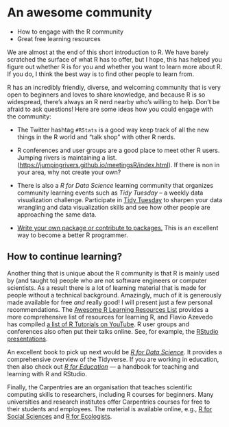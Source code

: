 # An awesome community

::: {.goals}
-   How to engage with the R community
-   Great free learning resources
:::

We are almost at the end of this short introduction to R. We have barely scratched the
surface of what R has to offer, but I hope, this has helped you figure out whether R is
for you and whether you want to learn more about R. If you do, I think the best way is to
find other people to learn from.

R has an incredibly friendly, diverse, and welcoming community that is very open to
beginners and loves to share knowledge, and because R is so widespread, there's always an
R nerd nearby who's willing to help. Don't be afraid to ask questions! Here are some ideas
how you could engage with the community:

-   The Twitter hashtag `#RStats` is a good way keep track of all the new things in the R
    world and "talk shop" with other R nerds.

-   R conferences and user groups are a good place to meet other R users. Jumping rivers
    is maintaining a list. (<https://jumpingrivers.github.io/meetingsR/index.html>). If
    there is non in your area, why not create your own?

-   There is also a *R for Data Science* learning community that organizes community
    learning events such as *Tidy Tuesday* -- a weekly data visualization challenge.
    Participate in [Tidy Tuesday](https://github.com/rfordatascience/tidytuesday) to
    sharpen your data wrangling and data visualization skills and see how other people are
    approaching the same data.

-   [Write your own package or contribute to
    packages.](https://www.rstudio.com/resources/rstudioglobal-2021/make-a-package-make-some-friends/)
    This is an excellent way to become a better R programmer.

## How to continue learning?
    
Another thing that is unique about the R community is that R is mainly used by (and taught to) people who are not software engineers or computer scientists. As a result there is a lot of learning material that is made for people without a
technical background. Amazingly, much of it is generously made available for free *and* really good! I will present just a few personal recommendations. The [Awesome R Learning Resources
List](https://github.com/iamericfletcher/awesome-r-learning-resources) provides a more
comprehensive list of resources for learning R, and Flavio Azevedo has compiled [a list of
R Tutorials on
YouTube](http://flavioazevedo.com/stats-and-r-blog/2016/9/13/learning-r-on-youtube). R
user groups and conferences also often put their talks online. See, for example, the
[RStudio presentations](https://www.rstudio.com/resources/webinars/).

An excellent book to pick up next would be [*R for Data
Science*](https://r4ds.had.co.nz/). It provides a comprehensive overview of the Tidyverse.
If you are working in education, then also check out [*R for
Education*](https://rstudio4edu.github.io/rstudio4edu-book/) --- a handbook for teaching
and learning with R and RStudio.

Finally, the Carpentries are an organisation that teaches scientific computing skills to
researchers, including R courses for beginners. Many universities and research institutes
offer Carpentries courses for free to their students and employees. The material is
available online, e.g., [R for Social Sciences](https://datacarpentry.org/r-socialsci/)
and [R for Ecologists](https://datacarpentry.org/R-ecology-lesson/).
